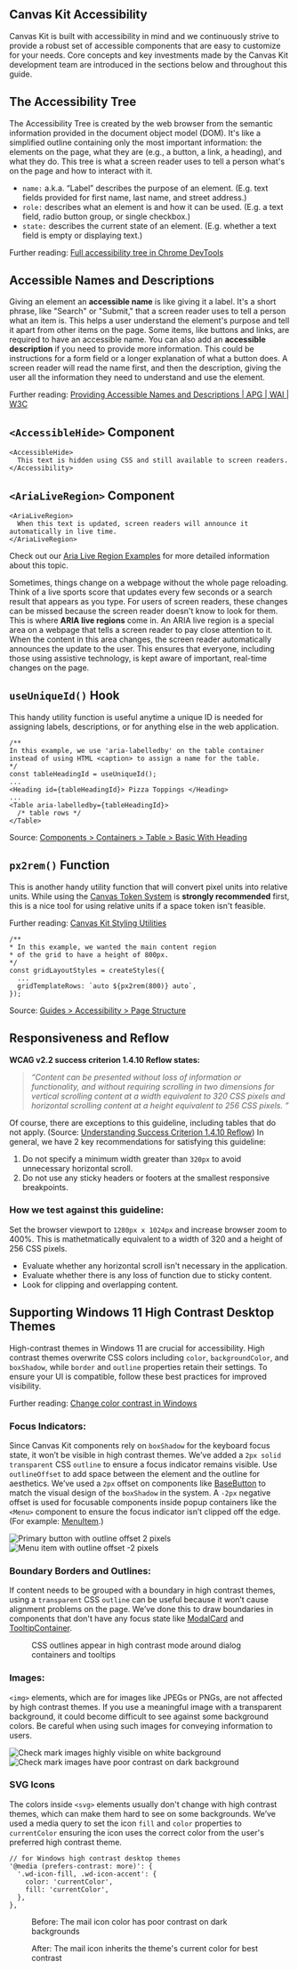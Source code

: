
<Meta title="Guides/Accessibility/Overview" />

## Canvas Kit Accessibility

Canvas Kit is built with accessibility in mind and we continuously strive to provide a robust set of
accessible components that are easy to customize for your needs. Core concepts and key investments
made by the Canvas Kit development team are introduced in the sections below and throughout this
guide.

## The Accessibility Tree

The Accessibility Tree is created by the web browser from the semantic information provided in the
document object model (DOM). It's like a simplified outline containing only the most important
information: the elements on the page, what they are (e.g., a button, a link, a heading), and what
they do. This tree is what a screen reader uses to tell a person what's on the page and how to
interact with it.

- `name:` a.k.a. “Label” describes the purpose of an element. (E.g. text fields provided for first
  name, last name, and street address.)
- `role:` describes what an element is and how it can be used. (E.g. a text field, radio button
  group, or single checkbox.)
- `state:` describes the current state of an element. (E.g. whether a text field is empty or
  displaying text.)

Further reading:
[Full accessibility tree in Chrome DevTools](https://developer.chrome.com/blog/full-accessibility-tree#main-content)

## Accessible Names and Descriptions

Giving an element an **accessible name** is like giving it a label. It's a short phrase, like
"Search" or "Submit," that a screen reader uses to tell a person what an item is. This helps a user
understand the element's purpose and tell it apart from other items on the page. Some items, like
buttons and links, are required to have an accessible name. You can also add an **accessible
description** if you need to provide more information. This could be instructions for a form field
or a longer explanation of what a button does. A screen reader will read the name first, and then
the description, giving the user all the information they need to understand and use the element.

Further reading:
[Providing Accessible Names and Descriptions | APG | WAI | W3C](https://www.w3.org/WAI/ARIA/apg/practices/names-and-descriptions/)

## `<AccessibleHide>` Component

```
<AccessibleHide>
  This text is hidden using CSS and still available to screen readers.
</Accessibility>
```

## `<AriaLiveRegion>` Component

```
<AriaLiveRegion>
  When this text is updated, screen readers will announce it automatically in live time.
</AriaLiveRegion>
```

Check out our
[Aria Live Region Examples](?path=/docs/guides-accessibility-examples-aria-live-regions--docs) for
more detailed information about this topic.

Sometimes, things change on a webpage without the whole page reloading. Think of a live sports score
that updates every few seconds or a search result that appears as you type. For users of screen
readers, these changes can be missed because the screen reader doesn't know to look for them. This
is where **ARIA live regions** come in. An ARIA live region is a special area on a webpage that
tells a screen reader to pay close attention to it. When the content in this area changes, the
screen reader automatically announces the update to the user. This ensures that everyone, including
those using assistive technology, is kept aware of important, real-time changes on the page.

## `useUniqueId()` Hook

This handy utility function is useful anytime a unique ID is needed for assigning labels,
descriptions, or for anything else in the web application.

```
/**
In this example, we use 'aria-labelledby' on the table container
instead of using HTML <caption> to assign a name for the table.
*/
const tableHeadingId = useUniqueId();
...
<Heading id={tableHeadingId}> Pizza Toppings </Heading>
...
<Table aria-labelledby={tableHeadingId}>
  /* table rows */
</Table>

```

Source:
[Components > Containers > Table > Basic With Heading](?path=/story/components-containers-table--basic-with-heading)

## `px2rem()` Function

This is another handy utility function that will convert pixel units into relative units. While
using the [Canvas Token System](?path=/docs/guides-tokens-migration-overview--docs) is **strongly
recommended** first, this is a nice tool for using relative units if a space token isn't feasible.

Further reading: [Canvas Kit Styling Utilities](?path=/docs/styling-utilities--docs)

```
/**
* In this example, we wanted the main content region
* of the grid to have a height of 800px.
*/
const gridLayoutStyles = createStyles({
  ...
  gridTemplateRows: `auto ${px2rem(800)} auto`,
});
```

Source:
[Guides > Accessibility > Page Structure](?path=/docs/guides-accessibility-page-structure--docs)

## Responsiveness and Reflow

**WCAG v2.2 success criterion 1.4.10 Reflow states:**

> _“Content can be presented without loss of information or functionality, and without requiring
> scrolling in two dimensions for vertical scrolling content at a width equivalent to 320 CSS pixels
> and horizontal scrolling content at a height equivalent to 256 CSS pixels. ”_

Of course, there are exceptions to this guideline, including tables that do not apply. (Source:
[Understanding Success Criterion 1.4.10 Reflow](https://www.w3.org/WAI/WCAG22/Understanding/reflow.html))
In general, we have 2 key recommendations for satisfying this guideline:

1. Do not specify a minimum width greater than `320px` to avoid unnecessary horizontal scroll.
2. Do not use any sticky headers or footers at the smallest responsive breakpoints.

### How we test against this guideline:

Set the browser viewport to `1280px x 1024px` and increase browser zoom to 400%. This is
mathetmatically equivalent to a width of 320 and a height of 256 CSS pixels.

- Evaluate whether any horizontal scroll isn't necessary in the application.
- Evaluate whether there is any loss of function due to sticky content.
- Look for clipping and overlapping content.

## Supporting Windows 11 High Contrast Desktop Themes

High-contrast themes in Windows 11 are crucial for accessibility. High contrast themes overwrite CSS
colors including `color`, `backgroundColor`, and `boxShadow`, while `border` and `outline`
properties retain their settings. To ensure your UI is compatible, follow these best practices for
improved visibility.

Further reading:
[Change color contrast in Windows](https://support.microsoft.com/en-us/windows/change-color-contrast-in-windows-fedc744c-90ac-69df-aed5-c8a90125e696)

### Focus Indicators:

Since Canvas Kit components rely on `boxShadow` for the keyboard focus state, it won’t be visible in
high contrast themes. We’ve added a `2px solid transparent` CSS `outline` to ensure a focus
indicator remains visible. Use `outlineOffset` to add space between the element and the outline for
aesthetics. We’ve used a `2px` offset on components like
[BaseButton](https://github.com/Workday/canvas-kit/blob/master/modules/react/button/lib/BaseButton.tsx)
to match the visual design of the `boxShadow` in the system. A `-2px` negative offset is used for
focusable components inside popup containers like the `<Menu>` component to ensure the focus
indicator isn’t clipped off the edge. (For example:
[MenuItem](https://github.com/Workday/canvas-kit/blob/master/modules/react/menu/lib/MenuItem.tsx).)

<Flex justifyContent="space-evenly" paddingBottom={system.space.x4}>
  <img src={buttonFocus} alt="Primary button with outline offset 2 pixels" />
  <img src={menuFocus} alt="Menu item with outline offset -2 pixels" />
</Flex>

### Boundary Borders and Outlines:

If content needs to be grouped with a boundary in high contrast themes, using a `transparent` CSS
`outline` can be useful because it won’t cause alignment problems on the page. We’ve done this to
draw boundaries in components that don't have any focus state like
[ModalCard](https://github.com/Workday/canvas-kit/blob/master/modules/react/modal/lib/ModalCard.tsx)
and
[TooltipContainer](https://github.com/Workday/canvas-kit/blob/master/modules/react/tooltip/lib/TooltipContainer.tsx).

<Flex justifyContent="center">
  <figure margin="0">
    <img src={borderOutline} alt="" />
    <figcaption style={{width: px2rem(300)}}>
      CSS outlines appear in high contrast mode around dialog containers and tooltips
    </figcaption>
  </figure>
</Flex>

### Images:

`<img>` elements, which are for images like JPEGs or PNGs, are not affected by high contrast themes.
If you use a meaningful image with a transparent background, it could become difficult to see
against some background colors. Be careful when using such images for conveying information to
users.

<Flex justifyContent="space-evenly" paddingBottom={system.space.x4}>
  <img src={checkMark} alt="Check mark images highly visible on white background" />
  <img src={checkMarkWhcm} alt="Check mark images have poor contrast on dark background" />
</Flex>

### SVG Icons

The colors inside `<svg>` elements usually don't change with high contrast themes, which can make
them hard to see on some backgrounds. We’ve used a media query to set the icon `fill` and `color`
properties to `currentColor` ensuring the icon uses the correct color from the user's preferred high
contrast theme.

```
// for Windows high contrast desktop themes
'@media (prefers-contrast: more)': {
  '.wd-icon-fill, .wd-icon-accent': {
    color: 'currentColor',
    fill: 'currentColor',
  },
},
```

<Flex justifyContent='space-evenly'>
<figure margin='0'>
  <img src={iconBefore} alt="" />
  <figcaption style={{width: px2rem(370)}}>Before: The mail icon color has poor contrast on dark backgrounds</figcaption>
</figure>

<figure margin='0'>
  <img src={iconAfter} alt="" />
  <figcaption style={{width: px2rem(370)}}>After: The mail icon inherits the theme's current color for best contrast</figcaption>
</figure>
</Flex>
